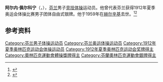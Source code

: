 {{NoteTA|G1=Sports}}
'''阿尔内·佩尔科宁'''（{{lang-fi|Aarne Pelkonen}}，{{bd|1891年|11月24日|1959年|11月6日}}），[[芬兰|芬兰]]男子[[竞技体操|竞技体操]]运动员。他曾代表芬兰获得1912年夏季奥运会体操比赛男子团体自由式银牌。他于1959年在[[赫尔辛基|赫尔辛基]]去世。<ref>{{Cite web|title=Aarne PELKONEN|url=https://www.olympic.org/aarne-pelkonen|accessdate=2021-03-30|work=International Olympic Committee}}</ref><ref>{{cite web|url=https://www.olympedia.org/athletes/29815|title=Aarne Pelkonen|work=Olympedia|accessdate=2021-03-31}}</ref>

== 参考资料 ==
{{reflist}}

{{Authority control}}
{{DEFAULTSORT:Pelkonen, Aarne}}
[[Category:芬兰男子体操运动员|Category:芬兰男子体操运动员]]
[[Category:芬兰奥运体操运动员|Category:芬兰奥运体操运动员]]
[[Category:1912年夏季奥林匹克运动会体操运动员|Category:1912年夏季奥林匹克运动会体操运动员]]
[[Category:1912年夏季奥林匹克运动会奖牌得主|Category:1912年夏季奥林匹克运动会奖牌得主]]
[[Category:奧林匹克運動會體操獎牌得主|Category:奧林匹克運動會體操獎牌得主]]
[[Category:芬蘭奧林匹克運動會銀牌得主|Category:芬蘭奧林匹克運動會銀牌得主]]